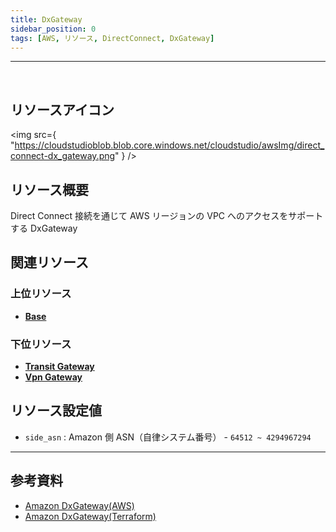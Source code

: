 ```yaml
---
title: DxGateway
sidebar_position: 0
tags: [AWS, リソース, DirectConnect, DxGateway]
---
```


<hr />
<br />

## リソースアイコン

<img
    src={
        "https://cloudstudioblob.blob.core.windows.net/cloudstudio/awsImg/direct_connect-dx_gateway.png"
    }
/>

## リソース概要

Direct Connect 接続を通じて AWS リージョンの VPC へのアクセスをサポートする DxGateway

## 関連リソース

### 上位リソース

-   [**Base**](https://docs.cstudio.app/ja/docs/resource/aws/Base)

### 下位リソース

-   [**Transit Gateway**](https://docs.cstudio.app/ja/docs/resource/aws/Vpc/TransitGateway)
-   [**Vpn Gateway**](https://docs.cstudio.app/ja/docs/resource/aws/Vpc/VpnGateway)

## リソース設定値

-   `side_asn` : Amazon 側 ASN（自律システム番号） - `64512 ~ 4294967294`

---

## 参考資料

-   [Amazon DxGateway(AWS)](https://docs.aws.amazon.com/ko_kr/directconnect/latest/UserGuide/direct-connect-gateways-intro.html)
-   [Amazon DxGateway(Terraform)](https://registry.terraform.io/providers/hashicorp/aws/latest/docs/resources/dx_gateway)
